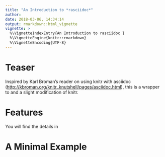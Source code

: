 ```yaml
---
title: "An Introduction to *rasciidoc*"
author: 
date: 2018-03-06, 14:34:14
output: rmarkdown::html_vignette
vignette: >
  %\VignetteIndexEntry{An Introduction to rasciidoc }
  %\VignetteEngine{knitr::rmarkdown}
  %\VignetteEncoding{UTF-8}
---
```


# Teaser
Inspired by Karl Broman's reader on using knitr
with asciidoc
(<http://kbroman.org/knitr_knutshell/pages/asciidoc.html>), this is a
wrapper to and a slight modification of knitr. 

# Features
You will find the details in\cr\code{vignette("An_Introduction_to_asciidoc", package = "rasciidoc")} 

# A Minimal Example
